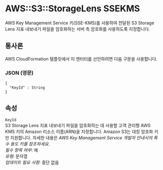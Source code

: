 # AWS::S3::StorageLens SSEKMS

AWS Key Management Service 키(SSE-KMS)를 사용하여 전달된 S3 Storage Lens 지표 내보내기 파일을 암호화하는 서버 측 암호화를 사용하도록 지정합니다.

## 통사론

AWS CloudFormation 템플릿에서 이 엔터티를 선언하려면 다음 구문을 사용합니다.

### JSON (영문)

```
{
  "KeyId" : String
}
```

## 속성

`KeyId`  
S3 Storage Lens 지표 내보내기 파일을 암호화하는 데 사용할 고객 관리형 AWS KMS 키의 Amazon 리소스 이름(ARN)을 지정합니다. Amazon S3는 대칭 암호화 키만 지원합니다. 자세한 내용은 _AWS Key Management Service 개발자 안내서의 특수 용도 키를 참조하세요_.  
_필수 항목 여부_: 예  
_유형_: 문자열  
_업데이트 필요 사항_: 중단 없음
